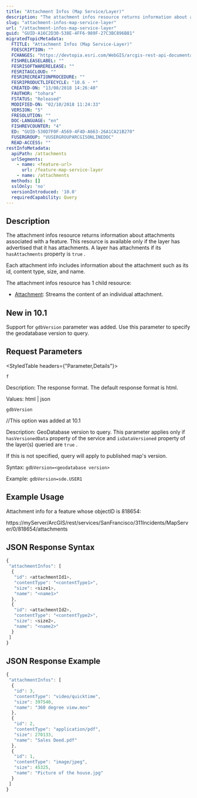 ```yaml
---
title: "Attachment Infos (Map Service/Layer)"
description: "The attachment infos resource returns information about attachments associated with a feature."
slug: "attachment-infos-map-service-layer"
url: "/attachment-infos-map-service-layer"
guid: "GUID-A16C2D30-538E-4FF6-989F-27C3BC896B81"
migratedTopicMetadata:
  FTITLE: "Attachment Infos (Map Service-Layer)"
  FDESCRIPTION: ""
  FCHANGES: "https://devtopia.esri.com/WebGIS/arcgis-rest-api-documentation/issues/120"
  FISHRELEASELABEL: ""
  FESRISOFTWARERELEASE: ""
  FESRITAGCLOUD: ""
  FESRIRECREATIONPROCEDURE: ""
  FESRIPRODUCTLIFECYCLE: "10.6 - *"
  CREATED-ON: "13/08/2018 14:26:40"
  FAUTHOR: "tohara"
  FSTATUS: "Released"
  MODIFIED-ON: "02/10/2018 11:24:33"
  VERSION: "5"
  FRESOLUTION: ""
  DOC-LANGUAGE: "en"
  FISHREVCOUNTER: "4"
  ED: "GUID-530D7F0F-A569-4F4D-A663-26A1CA21B270"
  FUSERGROUP: "VUSERGROUPARCGISONLINEDOC"
  READ-ACCESS: ""
restInfoMetadata:
  apiPath: /attachments
  urlSegments:
    - name: <feature-url>
      url: /feature-map-service-layer
    - name: /attachments
  methods: []
  sslOnly: 'no'
  versionIntroduced: '10.0'
  requiredCapability: Query
---
```


## Description

The attachment infos resource returns information about attachments associated with a feature. This resource is available only if the layer has advertised that it has attachments. A layer has attachments if its `hasAttachments`  property is `true` . 

Each attachment info includes information about the attachment such as its id, content type, size, and name.

The attachment infos resource has 1 child resource:

-   [ Attachment](/attachment-map-service-layer): Streams the content of an individual attachment.

## New in 10.1

Support for `gdbVersion`  parameter was added. Use this parameter to specify the geodatabase version to query.

##  Request Parameters 

<StyledTable headers={"Parameter,Details"}>

<StyledTableRow>

<StyledTableCell cellStyle="markdown">

`f` 

</StyledTableCell>

<StyledTableCell cellStyle="markdown">

Description: The response format. The default response format is html.

Values: html | json

</StyledTableCell>

</StyledTableRow>

<StyledTableRow>

<StyledTableCell cellStyle="markdown">

`gdbVersion` 

</StyledTableCell>

<StyledTableCell cellStyle="markdown">

//This option was added at 10.1

Description: GeoDatabase version to query. This parameter applies only if `hasVersionedData`  property of the service and `isDataVersioned`  property of the layer(s) queried are `true` .

If this is not specified, query will apply to published map's version.

Syntax: `gdbVersion=<geodatabase version>` 

Example: `gdbVersion=sde.USER1` 

</StyledTableCell>

</StyledTableRow>

</StyledTable>

## Example Usage

Attachment info for a feature whose objectID is 818654:

https&#x3A;//myServer/ArcGIS/rest/services/SanFrancisco/311Incidents/MapServer/0/818654/attachments 

## JSON Response Syntax

```javascript
{
 "attachmentInfos": [
  {
   "id": <attachmentId1>,
   "contentType": "<contentType1>",
   "size": <size1>,
   "name": "<name1>"
  },
  {
   "id": <attachmentId2>,
   "contentType": "<contentType2>",
   "size": <size2>,
   "name": "<name2>"
  }
 ]
}
```

 

## JSON Response Example

```javascript
{
 "attachmentInfos": [
  {
   "id": 3,
   "contentType": "video/quicktime",
   "size": 397540,
   "name": "360 degree view.mov"
  },
  {
   "id": 2,
   "contentType": "application/pdf",
   "size": 270133,
   "name": "Sales Deed.pdf"
  },
  {
   "id": 1,
   "contentType": "image/jpeg",
   "size": 45325,
   "name": "Picture of the house.jpg"
  }
 ]
}
```

 
